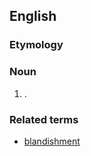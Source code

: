 ==English==

===Etymology===
{{suffix|blandish|er}}

===Noun===
{{en-noun}}

# {{flatterer|Flatterer}}.

===Related terms===
*[[blandishment]]